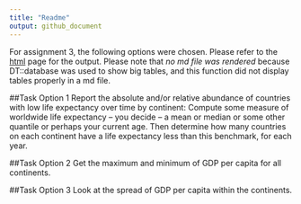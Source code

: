 ```yaml
---
title: "Readme"
output: github_document
---
```


For assignment 3, the following options were chosen.
Please refer to the
[html](https://stat545-ubc-hw-2019-20.github.io/stat545-hw-julieagnes/hw03/hw03.html) page for the output. Please note that *no md file was rendered* because DT::database was used to show big tables, and this function did not display tables properly in a md file.

##Task Option 1
Report the absolute and/or relative abundance of countries with low life expectancy over time by continent: Compute some measure of worldwide life expectancy – you decide – a mean or median or some other quantile or perhaps your current age. Then determine how many countries on each continent have a life expectancy less than this benchmark, for each year.

##Task Option 2
Get the maximum and minimum of GDP per capita for all continents.

##Task Option 3
Look at the spread of GDP per capita within the continents.




